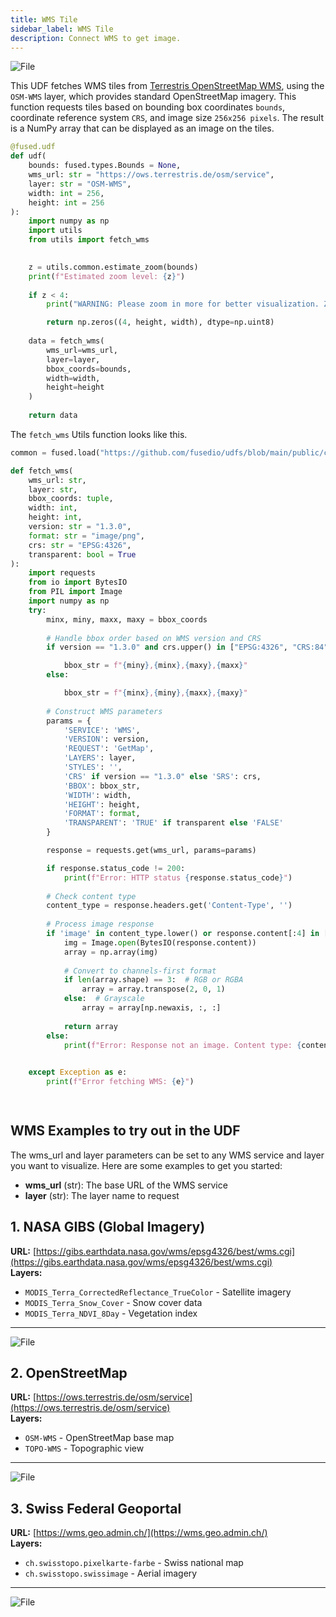 ```yaml
---
title: WMS Tile
sidebar_label: WMS Tile
description: Connect WMS to get image.
---
```



<div style={{textAlign: 'center'}}>
<img src={WMS1} alt="File" style={{width: 600}} />
</div>

This UDF fetches WMS tiles from [Terrestris OpenStreetMap WMS](https://ows.terrestris.de/osm/service), using the `OSM-WMS` layer, which provides standard OpenStreetMap imagery. This function requests tiles based on bounding box coordinates ```bounds```, coordinate reference system ```CRS```, and image size ```256x256 pixels```. The result is a NumPy array that can be displayed as an image on the tiles.

```python showLineNumbers
@fused.udf
def udf(
    bounds: fused.types.Bounds = None,
    wms_url: str = "https://ows.terrestris.de/osm/service",
    layer: str = "OSM-WMS",
    width: int = 256,
    height: int = 256
):  
    import numpy as np
    import utils  
    from utils import fetch_wms
    

    z = utils.common.estimate_zoom(bounds)
    print(f"Estimated zoom level: {z}")
    
    if z < 4:
        print("WARNING: Please zoom in more for better visualization. Zoom level should be at least 4.")

        return np.zeros((4, height, width), dtype=np.uint8)
    
    data = fetch_wms(
        wms_url=wms_url,
        layer=layer,
        bbox_coords=bounds,
        width=width,
        height=height 
    )
    
    return data
```

The ```fetch_wms``` Utils function looks like this. 

```python showLineNumbers
common = fused.load("https://github.com/fusedio/udfs/blob/main/public/common/utils.py").utils

def fetch_wms(
    wms_url: str, 
    layer: str, 
    bbox_coords: tuple, 
    width: int, 
    height: int, 
    version: str = "1.3.0", 
    format: str = "image/png", 
    crs: str = "EPSG:4326", 
    transparent: bool = True
):
    import requests
    from io import BytesIO
    from PIL import Image
    import numpy as np
    try:
        minx, miny, maxx, maxy = bbox_coords
        
        # Handle bbox order based on WMS version and CRS
        if version == "1.3.0" and crs.upper() in ["EPSG:4326", "CRS:84"]:

            bbox_str = f"{miny},{minx},{maxy},{maxx}"
        else:

            bbox_str = f"{minx},{miny},{maxx},{maxy}"
        
        # Construct WMS parameters
        params = {
            'SERVICE': 'WMS',
            'VERSION': version,
            'REQUEST': 'GetMap',
            'LAYERS': layer,
            'STYLES': '',
            'CRS' if version == "1.3.0" else 'SRS': crs,
            'BBOX': bbox_str,
            'WIDTH': width,
            'HEIGHT': height,
            'FORMAT': format,
            'TRANSPARENT': 'TRUE' if transparent else 'FALSE'
        }

        response = requests.get(wms_url, params=params)

        if response.status_code != 200:
            print(f"Error: HTTP status {response.status_code}")
        
        # Check content type
        content_type = response.headers.get('Content-Type', '')
        
        # Process image response
        if 'image' in content_type.lower() or response.content[:4] in [b'\xff\xd8\xff\xe0', b'\x89PNG']:
            img = Image.open(BytesIO(response.content))
            array = np.array(img)
            
            # Convert to channels-first format
            if len(array.shape) == 3:  # RGB or RGBA
                array = array.transpose(2, 0, 1)
            else:  # Grayscale
                array = array[np.newaxis, :, :]
            
            return array
        else:
            print(f"Error: Response not an image. Content type: {content_type}")

            
    except Exception as e:
        print(f"Error fetching WMS: {e}")

    

```

## WMS Examples to try out in the UDF

The wms_url and layer parameters can be set to any WMS service and layer you want to visualize. Here are some examples to get you started:

- **wms_url** (str): The base URL of the WMS service
- **layer** (str): The layer name to request

## 1. NASA GIBS (Global Imagery)
**URL:** [https://gibs.earthdata.nasa.gov/wms/epsg4326/best/wms.cgi](https://gibs.earthdata.nasa.gov/wms/epsg4326/best/wms.cgi)  
**Layers:**
- `MODIS_Terra_CorrectedReflectance_TrueColor` - Satellite imagery
- `MODIS_Terra_Snow_Cover` - Snow cover data
- `MODIS_Terra_NDVI_8Day` - Vegetation index

---


<div style={{textAlign: 'center'}}>
<img src={WMS2} alt="File" style={{width: 600}} />
</div>

## 2. OpenStreetMap
**URL:** [https://ows.terrestris.de/osm/service](https://ows.terrestris.de/osm/service)  
**Layers:**
- `OSM-WMS` - OpenStreetMap base map
- `TOPO-WMS` - Topographic view

---


<div style={{textAlign: 'center'}}>
<img src={WMS1} alt="File" style={{width: 600}} />
</div>

## 3. Swiss Federal Geoportal
**URL:** [https://wms.geo.admin.ch/](https://wms.geo.admin.ch/)  
**Layers:**
- `ch.swisstopo.pixelkarte-farbe` - Swiss national map
- `ch.swisstopo.swissimage` - Aerial imagery

---


<div style={{textAlign: 'center'}}>
<img src={WMS3} alt="File" style={{width: 600}} />
</div>
